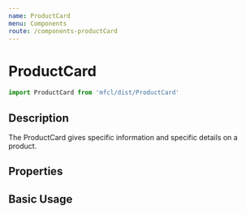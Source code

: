 ```yaml
---
name: ProductCard
menu: Components
route: /components-productCard
---
```



# ProductCard

```javascript
import ProductCard from 'mfcl/dist/ProductCard'
```

## Description

The ProductCard gives specific information and specific details on a product.

## Properties

<Props of={ProductCard} />

## Basic Usage

<Playground>
  <ProductCard
    brand="Serta"
    brandImg="https://cdn.zeplin.io/5f10c55f15b5648d753636bf/assets/E1C61C66-6366-44A6-8F34-5D11764BC0C1.svg"
    productImg="https://i1.adis.ws/i/hmk/133558"
    title='Serta Response Essentials Maplewood 8.5" Firm Mattress'
    size="Wumbo"
    discountPrice="2300"
    price="3500"
    matchPercentage="98"
    reviews="215"
    rating="4"
  />
</Playground>
